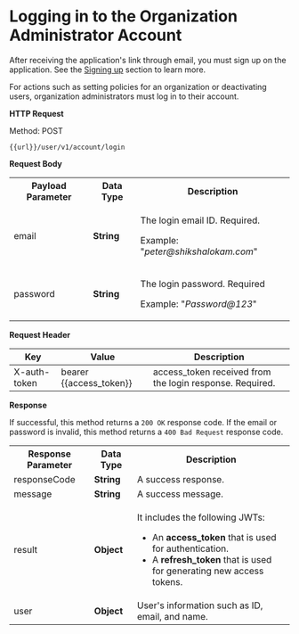 # Logging in to the Organization Administrator Account

After receiving the application's link through email, you must sign up on the application. See the [Signing up](aboutorganizationadministrator#signing-up) section to learn more.

For actions such as setting policies for an organization or deactivating users, organization administrators must log in to their account.

**HTTP Request**

Method: POST

  ```
  {{url}}/user/v1/account/login

  ```

**Request Body**

<table>
  <tr>
    <th>Payload Parameter</th>
    <th>Data Type</th>
    <th>Description</th>
  </tr>
  <tr>
    <td>email</td>
    <td><b>String</b></td>
    <td><p>The login email ID. Required.</p><p>Example: "<i>peter@shikshalokam.com</i>"</p></td>
  </tr>
  <tr>
    <td>password</td>
    <td><b>String</b></td>
    <td><p>The login password. Required</p><p>Example: "<i>Password@123</i>"</p></td>
  </tr>
</table>

**Request Header**

|Key|Value|Description|
|---|---|---|
|X-auth-token|bearer {{access_token}}|access_token received from the login response. Required.|

**Response**

If successful, this method returns a `200 OK` response code. If the email or password is invalid, this method returns a `400 Bad Request` response code.

<table>
  <tr>
    <th>Response Parameter</th>
    <th>Data Type</th>
    <th>Description</th>
  </tr>
  <tr>
    <td>responseCode</td>
    <td><b>String</b></td>
    <td>A success response.</td>
  </tr>
  <tr>
    <td>message</td>
    <td><b>String</b></td>
    <td>A success message.</td>
  </tr>
  <tr>
    <td>result</td>
    <td><b>Object</b></td>
    <td><p>It includes the following JWTs:</p>
    <ul>
    <li>An <b>access_token</b> that is used for authentication.</li>
    <li>A <b>refresh_token</b> that is used for generating new access tokens.</li>
    </ul>
    </td>
  </tr>
  <tr>
    <td>user</td>
    <td><b>Object</b></td>
    <td>User's information such as ID, email, and name.</td>
  </tr>
</table>